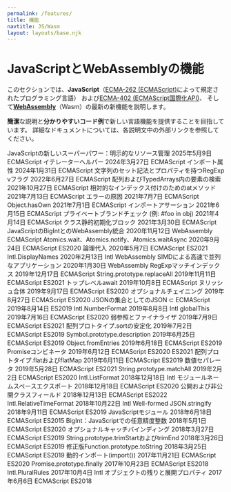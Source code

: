 ```yaml
---
permalink: /features/
title: 機能
navtitle: JS/Wasm
layout: layouts/base.njk
---
```

<h1>JavaScriptとWebAssemblyの機能</h1>

<p>このセクションでは、<strong>JavaScript</strong>（<a href="https://tc39.es/ecma262/">ECMA-262 (ECMAScript)</a>によって規定されたプログラミング言語）
および<a href="https://tc39.es/ecma402/">ECMA-402 (ECMAScript国際化API)</a>、
そして<a href="https://webassembly.github.io/spec/core/"><strong>WebAssembly</strong></a>（Wasm）の最新の新機能を説明します。</p>

<!--truncate-->
<p><strong>簡潔</strong>な説明と<strong>分かりやすいコード例</strong>で新しい言語機能を提供することを目指しています。
詳細なドキュメントについては、各説明文中の外部リンクを参照してください。</p>

JavaScriptの新しいスーパーパワー：明示的なリソース管理 2025年5月9日 ECMAScript
イテレーターヘルパー 2024年3月27日 ECMAScript
インポート属性 2024年1月31日 ECMAScript
文字列のセット記法とプロパティを持つRegExp vフラグ 2022年6月27日 ECMAScript
配列およびTypedArrays内の要素の検索 2021年10月27日 ECMAScript
相対的なインデックス付けのためのatメソッド 2021年7月13日 ECMAScript
エラーの原因 2021年7月7日 ECMAScript
Object.hasOwn 2021年7月1日 ECMAScript
インポートアサーション 2021年6月15日 ECMAScript
プライベートブランドチェック (例: #foo in obj) 2021年4月14日 ECMAScript
クラス静的初期化ブロック 2021年3月30日 ECMAScript
JavaScriptのBigIntとのWebAssembly統合 2020年11月12日 WebAssembly ECMAScript
Atomics.wait、Atomics.notify、Atomics.waitAsync 2020年9月24日 ECMAScript ES2020
論理代入 2020年5月7日 ECMAScript ES2021
Intl.DisplayNames 2020年2月13日 Intl
WebAssembly SIMDによる高速で並列なアプリケーション 2020年1月30日 WebAssembly
RegExpマッチインデックス 2019年12月17日 ECMAScript
String.prototype.replaceAll 2019年11月11日 ECMAScript ES2021
トップレベルawait 2019年10月8日 ECMAScript
ヌリッシュ合体 2019年9月17日 ECMAScript ES2020
オプショナルチェイニング 2019年8月27日 ECMAScript ES2020
JSONの集合としてのJSON ⊂ ECMAScript 2019年8月14日 ES2019
Intl.NumberFormat 2019年8月8日 Intl
globalThis 2019年7月16日 ECMAScript ES2020
弱参照とファイナライザ 2019年7月9日 ECMAScript ES2021
配列プロトタイプ.sortの安定化 2019年7月2日 ECMAScript ES2019
Symbol.prototype.description 2019年6月25日 ECMAScript ES2019
Object.fromEntries 2019年6月18日 ECMAScript ES2019
Promiseコンビネータ 2019年6月12日 ECMAScript ES2020 ES2021
配列プロトタイプ.flatおよびflatMap 2019年6月11日 ECMAScript ES2019
数値セパレータ 2019年5月28日 ECMAScript ES2021
String.prototype.matchAll 2019年2月2日 ECMAScript ES2020
Intl.ListFormat 2018年12月18日 Intl
モジュールネームスペースエクスポート 2018年12月18日 ECMAScript ES2020
公開および非公開クラスフィールド 2018年12月13日 ECMAScript ES2022
Intl.RelativeTimeFormat 2018年10月22日 Intl
Well-formed JSON.stringify 2018年9月11日 ECMAScript ES2019
JavaScriptモジュール 2018年6月18日 ECMAScript ES2015
BigInt：JavaScriptでの任意精度整数 2018年5月1日 ECMAScript ES2020
オプショナルキャッチバインディング 2018年3月27日 ECMAScript ES2019
String.prototype.trimStartおよびtrimEnd 2018年3月26日 ECMAScript ES2019
修正版Function.prototype.toString 2018年3月25日 ECMAScript ES2019
動的インポート(import()) 2017年11月21日 ECMAScript ES2020
Promise.prototype.finally 2017年10月23日 ECMAScript ES2018
Intl.PluralRules 2017年10月4日 Intl
オブジェクトの残りと展開プロパティ 2017年6月6日 ECMAScript ES2018
